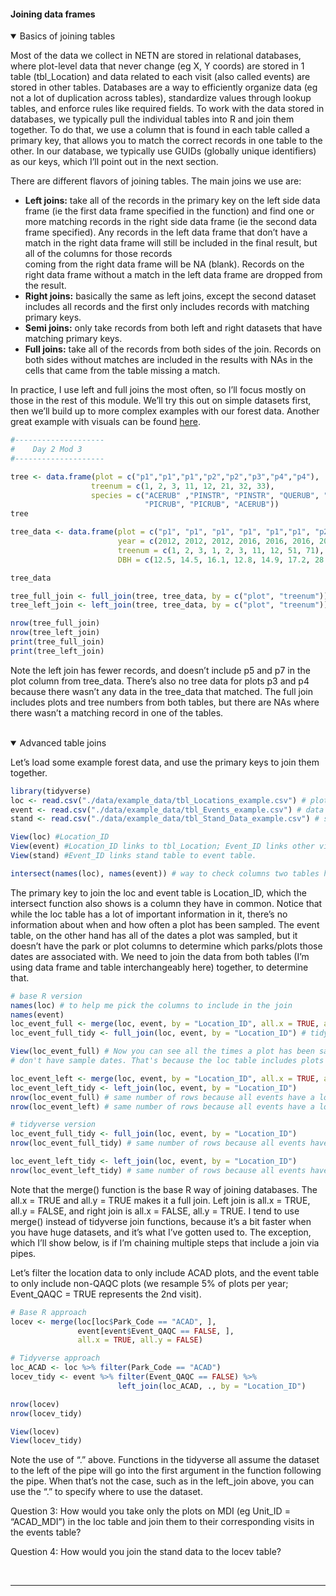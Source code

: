 #### Joining data frames
<details open><summary class='drop'>Basics of joining tables</summary>
Most of the data we collect in NETN are stored in relational databases, where plot-level data that never change (eg X, Y coords) are stored in 1 table (tbl_Location) and data related to each visit (also called events) are stored in other tables. Databases are a way to efficiently organize data (eg not a lot of duplication across tables), standardize values through lookup tables, and enforce rules like required fields. To work with the data stored in databases, we typically pull the individual tables into R and join them together. To do that, we use a column that is found in each table called a primary key, that allows you to match the correct records in one table to the other. In our database, we typically use GUIDs (globally unique identifiers) as our keys, which I'll point out in the next section. 

There are different flavors of joining tables. The main joins we use are: 
<ul>
  <li><b>Left joins:</b> take all of the records in the primary key on the left side data frame (ie the first data frame specified in 
  the function) and find one or more matching records in the right side data frame (ie the second data frame specified). Any records in 
  the left data frame that don't have a match in the right data frame will still be included in the final result, but all of the columns for those records  
  coming from the right data frame will be NA (blank). Records on the right data frame without a match in the left data frame are 
  dropped from the result.</li>
  <li><b>Right joins:</b> basically the same as left joins, except the second dataset includes all records and the first only includes 
  records with matching primary keys.</li> 
  <li><b>Semi joins:</b> only take records from both left and right datasets that have matching primary keys.</li>
  <li><b>Full joins:</b> take all of the records from both sides of the join. Records on both sides without matches are included in 
  the results with NAs in the cells that came from the table missing a match.</li>
</ul>

In practice, I use left and full joins the most often, so I'll focus mostly on those in the rest of this module. We'll try this out on simple datasets first, then we'll build up to more complex examples with our forest data. Another great example with visuals can be found <a href="https://mgimond.github.io/ES218/Week03c.html">here</a>.

```r
#--------------------
#    Day 2 Mod 3
#--------------------
```

```r
tree <- data.frame(plot = c("p1","p1","p1","p2","p2","p3","p4","p4"), 
                  treenum = c(1, 2, 3, 11, 12, 21, 32, 33),
                  species = c("ACERUB" ,"PINSTR", "PINSTR", "QUERUB", "PICRUB", 
                              "PICRUB", "PICRUB", "ACERUB"))
tree

tree_data <- data.frame(plot = c("p1", "p1", "p1", "p1", "p1","p1", "p2", "p2", "p5", "p7"),
                        year = c(2012, 2012, 2012, 2016, 2016, 2016, 2012, 2012, 2016, 2016),
                        treenum = c(1, 2, 3, 1, 2, 3, 11, 12, 51, 71),
                        DBH = c(12.5, 14.5, 16.1, 12.8, 14.9, 17.2, 28.1, 35.4, 36.1, 45.2))

tree_data

tree_full_join <- full_join(tree, tree_data, by = c("plot", "treenum"))
tree_left_join <- left_join(tree, tree_data, by = c("plot", "treenum"))
```
```r
nrow(tree_full_join)
nrow(tree_left_join)
print(tree_full_join)
print(tree_left_join)
```
Note the left join has fewer records, and doesn't include p5 and p7 in the plot column from tree_data. There's also no tree data for plots p3 and p4 because there wasn't any data in the tree_data that matched. The full join includes plots and tree numbers from both tables, but there are NAs where there wasn't a matching record in one of the tables.

</details>
<br>
<details open><summary class='drop'>Advanced table joins</summary>
Let's load some example forest data, and use the primary keys to join them together.

```r
library(tidyverse)
loc <- read.csv("./data/example_data/tbl_Locations_example.csv") # plot level data for forest plots in NETN
event <- read.csv("./data/example_data/tbl_Events_example.csv") # data on each visit in NETN forest plots
stand <- read.csv("./data/example_data/tbl_Stand_Data_example.csv") # stand data collected in plots
```
```r
View(loc) #Location_ID
View(event) #Location_ID links to tbl_Location; Event_ID links other visit-level tables to this table
View(stand) #Event_ID links stand table to event table. 
```
```r
intersect(names(loc), names(event)) # way to check columns two tables have in common.

```
The primary key to join the loc and event table is Location_ID, which the intersect function also shows is a column they have in common. Notice that while the loc table has a lot of important information in it, there's no information about when and how often a plot has been sampled. The event table, on the other hand has all of the dates a plot was sampled, but it doesn't have the park or plot columns to determine which parks/plots those dates are associated with. We need to join the data from both tables (I'm using data frame and table interchangeably here) together, to determine that.

```r
# base R version
names(loc) # to help me pick the columns to include in the join
names(event)
loc_event_full <- merge(loc, event, by = "Location_ID", all.x = TRUE, all.y = TRUE) # base R full join
loc_event_full_tidy <- full_join(loc, event, by = "Location_ID") # tidyverse full join

```
```r
View(loc_event_full) # Now you can see all the times a plot has been sampled. You'll also see that some plots 
# don't have sample dates. That's because the loc table includes plots that were rejected and never sampled.
```
```r
loc_event_left <- merge(loc, event, by = "Location_ID", all.x = TRUE, all.y = FALSE)
loc_event_left_tidy <- left_join(loc, event, by = "Location_ID")
nrow(loc_event_full) # same number of rows because all events have a location record
nrow(loc_event_left) # same number of rows because all events have a location record

# tidyverse version
loc_event_full_tidy <- full_join(loc, event, by = "Location_ID")
nrow(loc_event_full_tidy) # same number of rows because all events have a location record

loc_event_left_tidy <- left_join(loc, event, by = "Location_ID")
nrow(loc_event_left_tidy) # same number of rows because all events have a location record

```
Note that the merge() function is the base R way of joining databases. The all.x = TRUE and all.y = TRUE makes it a full join. Left join is all.x = TRUE, all.y = FALSE, and right join is all.x = FALSE, all.y = TRUE. I tend to use merge() instead of tidyverse join functions, because it's a bit faster when you have huge datasets, and it's what I've gotten used to. The exception, which I'll show below, is if I'm chaining multiple steps that include a join via pipes.

Let's filter the location data to only include ACAD plots, and the event table to only include non-QAQC plots (we resample 5% of plots per year; Event_QAQC = TRUE represents the 2nd visit). 

```r
# Base R approach
locev <- merge(loc[loc$Park_Code == "ACAD", ], 
               event[event$Event_QAQC == FALSE, ], 
               all.x = TRUE, all.y = FALSE)

# Tidyverse approach
loc_ACAD <- loc %>% filter(Park_Code == "ACAD")
locev_tidy <- event %>% filter(Event_QAQC == FALSE) %>% 
                        left_join(loc_ACAD, ., by = "Location_ID")

nrow(locev) 
nrow(locev_tidy)
```
```r
View(locev)
View(locev_tidy)
```
Note the use of "." above. Functions in the tidyverse all assume the dataset to the left of the pipe will go into the first argument in the function following the pipe. When that's not the case, such as in the left_join above, you can use the "." to specify where to use the dataset. 

<p class="ques"> Question 3: How would you take only the plots on MDI (eg Unit_ID = "ACAD_MDI") in the loc table and join them to their corresponding visits in the events table?</p>

<p class="ques"> Question 4: How would you join the stand data to the locev table?</p>
</details>
<br>
<hr>
